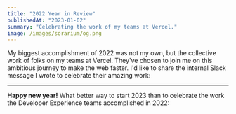```yaml
---
title: "2022 Year in Review"
publishedAt: "2023-01-02"
summary: "Celebrating the work of my teams at Vercel."
image: /images/sorarium/og.png
---
```


My biggest accomplishment of 2022 was not my own, but the collective work of folks on my teams at Vercel. They've chosen to join me on this ambitious journey to make the web faster. I'd like to share the internal Slack message I wrote to celebrate their amazing work:

---

**Happy new year!** What better way to start 2023 than to celebrate the work the Developer Experience teams accomplished in 2022:
